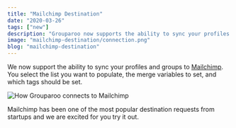 ```yaml
---
title: "Mailchimp Destination"
date: "2020-03-26"
tags: ["new"]
description: "Grouparoo now supports the ability to sync your profiles and groups to Mailchimp."
image: "mailchimp-destination/connection.png"
blog: "mailchimp-destination"
---
```


We now support the ability to sync your profiles and groups to [Mailchimp](https://www.mailchimp.com). You select the list you want to populate, the merge variables to set, and which tags should be set.

<Image
  unsized
  maxHeight={250}
  alt="How Grouparoo connects to Mailchimp"
  src="mailchimp-destination/connection.png"
/>

Mailchimp has been one of the most popular destination requests from startups and we are excited for you try it out.
